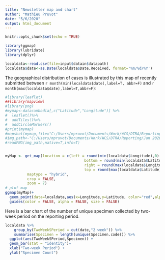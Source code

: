 ```yaml
---
title: "Newsletter map and chart"
author: "Mathieu Pruvot"
date: "5/6/2020"
output: html_document
---
```


```r
knitr::opts_chunk$set(echo = TRUE)


```
```r
library(ggmap)
library(lubridate)
library(dplyr)
```

```r
localdata<-read.csv(file=input$datain$datapath)
localdata$date<-as.Date(localdata$Date.Received, format='%m/%d/%Y')
```

The geographical distribution of cases is illustrated by this map of recently submitted between `r month(min(localdata$date),label=T, abbr=F)` and `r month(max(localdata$date),label=T,abbr=F)`:

```r
#library(leaflet)
##library(mapview)
#library(png)
#mymap<-datacambodia[,c("Latitude","Longitude")] %>%
#  leaflet()%>%
#  addTiles()%>%
#  addCircleMarkers()
#print(mymap)
#mapshot(mymap,file="C:/Users/mpruvot/Documents/Work/WCS/DTRA/Reporting/Jan 2020/mymap.png")
#img_path<-"C:/Users/mpruvot/Documents/Work/WCS/DTRA/Reporting/Jan 2020/mymap.png"
#readPNG(img_path,native=T,info=T)


myMap <- get_map(location = c(left = round(min(localdata$Longitude),0)-1,
                                    bottom = round(min(localdata$Latitude),0)-1,
                                    right = round(max(localdata$Longitude),0)+1,
                                    top = round(max(localdata$Latitude),0)+1),
          maptype = "hybrid",
          crop = FALSE,
          zoom = 7)
# plot map
ggmap(myMap)+
  geom_point(data=localdata,aes(x=Longitude,y=Latitude, color="red",alpha=0.2),size=5, shape=19)+
  guides(color = FALSE, alpha = FALSE, size = FALSE)
```

Here is a bar chart of the number of unique specimen collected by two-week period on the reporting period.

```r

localdata %>% 
    group_by(TwoWeekSPeriod = cut(date,"2 week")) %>% 
    summarise(Specimen = length(unique(Specimen.code))) %>% 
  ggplot(aes(TwoWeekSPeriod,Specimen)) +
  geom_bar(stat = "identity")+
  xlab("Two-week Period") +
  ylab("Specimen Count")
```

